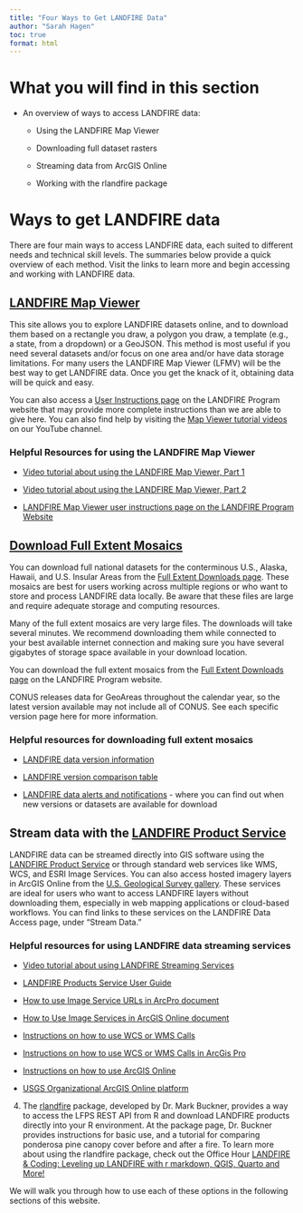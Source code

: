 ---
title: "Four Ways to Get LANDFIRE Data"
author: "Sarah Hagen"
toc: true
format: html
---

# What you will find in this section

-   An overview of ways to access LANDFIRE data:

    -   Using the LANDFIRE Map Viewer
    
    -   Downloading full dataset rasters
    
    -   Streaming data from ArcGIS Online
    
    -   Working with the rlandfire package

# Ways to get LANDFIRE data

There are four main ways to access LANDFIRE data, each suited to different needs and technical skill levels. The summaries below provide a quick overview of each method. Visit the links to learn more and begin accessing and working with LANDFIRE data.

## [LANDFIRE Map Viewer](https://www.landfire.gov/viewer/)
This site allows you to explore LANDFIRE datasets online, and to download them based on a rectangle you draw, a polygon you draw, a template (e.g., a state, from a dropdown) or a GeoJSON. This method is most useful if you need several datasets and/or focus on one area and/or have data storage limitations. For many users the LANDFIRE Map Viewer (LFMV) will be the best way to get LANDFIRE data. Once you get the knack of it, obtaining data will be quick and easy.

::: callout-tip
You can also access a [User Instructions page](https://landfire.gov/data/LFViewerUserInstructions) on the LANDFIRE Program website that may provide more complete instructions than we are able to give here. You can also find help by visiting the [Map Viewer tutorial videos](https://www.youtube.com/playlist?list=PLwRbAc4x5n944a9T1Ss84Ji8UYP_nqHXz) on our YouTube channel.
:::

### Helpful Resources for using the LANDFIRE Map Viewer

-   [Video tutorial about using the LANDFIRE Map Viewer, Part 1](https://youtu.be/-VbmEdRwihU)

-   [Video tutorial about using the LANDFIRE Map Viewer, Part 2](https://youtu.be/wN2x1LOKrgI?si=SNkxVqls3dF3QV9Z)

-   [LANDFIRE Map Viewer user instructions page on the LANDFIRE Program Website](https://landfire.gov/data/LFViewerUserInstructions)

## [Download Full Extent Mosaics](https://landfire.gov/data/FullExtentDownloads)
You can download full national datasets for the conterminous U.S., Alaska, Hawaii, and U.S. Insular Areas from the [Full Extent Downloads page](https://landfire.gov/data/FullExtentDownloads). These mosaics are best for users working across multiple regions or who want to store and process LANDFIRE data locally. Be aware that these files are large and require adequate storage and computing resources.

::: callout-note
Many of the full extent mosaics are very large files. The downloads will take several minutes. We recommend downloading them while connected to your best available internet connection and making sure you have several gigabytes of storage space available in your download location.
:::

You can download the full extent mosaics from the [Full Extent Downloads page](https://landfire.gov/data/FullExtentDownloads) on the LANDFIRE Program website.

::: callout-important
CONUS releases data for GeoAreas throughout the calendar year, so the latest version available may not include all of CONUS. See each specific version page here for more information.
:::

### Helpful resources for downloading full extent mosaics

-   [LANDFIRE data version information](https://landfire.gov/data#versions)

-   [LANDFIRE version comparison table](https://landfire.gov/data/comparison-table)

-   [LANDFIRE data alerts and notifications](https://www.landfire.gov/data/alerts) - where you can find out when new versions or datasets are available for download

## Stream data with the [LANDFIRE Product Service](https://lfps.usgs.gov/arcgis/rest/services/LandfireProductService/GPServer)
LANDFIRE data can be streamed directly into GIS software using the [LANDFIRE Product Service](https://lfps.usgs.gov/arcgis/rest/services/LandfireProductService/GPServer) or through standard web services like WMS, WCS, and ESRI Image Services. You can also access hosted imagery layers in ArcGIS Online from the [U.S. Geological Survey gallery](https://usgs.maps.arcgis.com/home/gallery.html?sortField=relevance&sortOrder=desc&focus=layers-weblayers-imagery). These services are ideal for users who want to access LANDFIRE layers without downloading them, especially in web mapping applications or cloud-based workflows. You can find links to these services on the LANDFIRE Data Access page, under “Stream Data.”

### Helpful resources for using LANDFIRE data streaming services

- [Video tutorial about using LANDFIRE Streaming Services](https://www.youtube.com/watch?v=SkZi5KW7Weg&t=2s)

- [LANDFIRE Products Service User Guide](https://lfps.usgs.gov/LFProductsServiceUserGuide.pdf)

- [How to use Image Service URLs in ArcPro document](https://landfire.gov/sites/default/files/documents/Instructions_ImageService_ArcPro.pdf)

- [How to Use Image Services in ArcGIS Online document](https://landfire.gov/sites/default/files/documents/Instructions_ImageService_AGOL.pdf)

- [Instructions on how to use WCS or WMS Calls](https://landfire.gov/sites/default/files/documents/How_to_Use_WCS_or_WMS_calls.pdf)

- [Instructions on how to use WCS or WMS Calls in ArcGis Pro](https://landfire.gov/sites/default/files/documents/How_to_Use_WCS_or_WMS_calls_pro.pdf)

- [Instructions on how to use ArcGIS Online](https://landfire.gov/sites/default/files/documents/HowtouseArcGISOnlinewithLANDFIREdata.pdf)

- [USGS Organizational ArcGIS Online platform](https://usgs.maps.arcgis.com/home/gallery.html?sortField=relevance&sortOrder=desc&focus=layers-weblayers-imagery)

4. The [rlandfire](https://github.com/bcknr/rlandfire) package, developed by Dr. Mark Buckner, provides a way to access the LFPS REST API from R and download LANDFIRE products directly into your R environment. At the package page, Dr. Buckner provides instructions for basic use, and a tutorial for comparing ponderosa pine canopy cover before and after a fire. To learn more about using the rlandfire package, check out the Office Hour [LANDFIRE & Coding: Leveling up LANDFIRE with r markdown, QGIS, Quarto and More!](https://youtu.be/Go5foMcOG-c)

We will walk you through how to use each of these options in the following sections of this website.